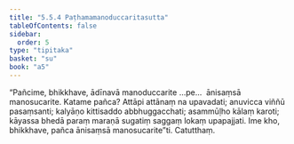 ```yaml
---
title: "5.5.4 Paṭhamamanoduccaritasutta"
tableOfContents: false
sidebar:
  order: 5
type: "tipitaka"
basket: "su"
book: "a5"
---
```



<DynamicBreadcrumb />

<Division number="244" book="a5">

<Paragraph number="1325" book="a5">
“Pañcime, bhikkhave, ādīnavā manoduccarite …pe…  ānisaṃsā manosucarite. Katame pañca? Attāpi attānaṃ na upavadati; anuvicca viññū pasaṃsanti; kalyāṇo kittisaddo abbhuggacchati; asammūḷho kālaṃ karoti; kāyassa bhedā paraṃ maraṇā sugatiṃ saggaṃ lokaṃ upapajjati. Ime kho, bhikkhave, pañca ānisaṃsā manosucarite”ti.

</Paragraph>
</Division>

<Paragraph number="1326" type="center" book="a5">
Catutthaṃ.
</Paragraph>